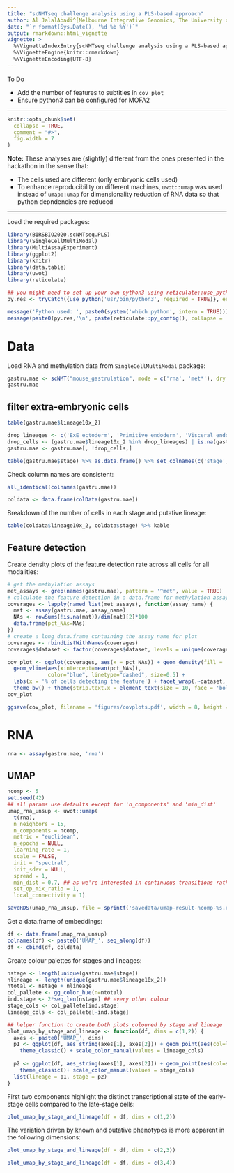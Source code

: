 ```yaml
---
title: "scNMTseq challenge analysis using a PLS-based approach"
author: Al JalalAbadi^[Melbourne Integrative Genomics, The University of Melbourne (al.jal.abadi@gmail.com)]
date: "`r format(Sys.Date(), '%d %b %Y')`"
output: rmarkdown::html_vignette
vignette: >
  %\VignetteIndexEntry{scNMTseq challenge analysis using a PLS-based approach}
  %\VignetteEngine{knitr::rmarkdown}
  %\VignetteEncoding{UTF-8}
---
```


To Do

* Add the number of features to subtitles in `cov_plot`
* Ensure python3 can be configured for MOFA2

--------

```r
knitr::opts_chunk$set(
  collapse = TRUE,
  comment = "#>",
  fig.width = 7
)
```

**Note:** These analyses are (slightly) different from the ones presented in the hackathon in the sense that:

  - The cells used are different (only embryonic cells used)
  - To enhance reproducibility on different machines, `uwot::umap` was used instead of `umap::umap` for dimensionality reduction of RNA data so that python depndencies are reduced
  
--------

Load the required packages:

```r
library(BIRSBIO2020.scNMTseq.PLS)
library(SingleCellMultiModal)
library(MultiAssayExperiment)
library(ggplot2)
library(knitr)
library(data.table)
library(uwot)
library(reticulate)
```

```r
## you might need to set up your own python3 using reticulate::use_python
py.res <- tryCatch({use_python('usr/bin/python3', required = TRUE)}, error = function(e) e)

message('Python used: ', paste0(system('which python', intern = TRUE)))
message(paste0(py.res,'\n', paste(reticulate::py_config(), collapse = '\n')))
```

# Data

Load RNA and methylation data from `SingleCellMultiModal` package:

```r
gastru.mae <- scNMT("mouse_gastrulation", mode = c('rna', 'met*'), dry.run = FALSE)
gastru.mae
```

## filter extra-embryonic cells

```r
table(gastru.mae$lineage10x_2)
```

```r
drop_lineages <- c('ExE_ectoderm', 'Primitive_endoderm', 'Visceral_endoderm')
drop_cells <- (gastru.mae$lineage10x_2 %in% drop_lineages) | is.na(gastru.mae$lineage10x_2)
gastru.mae <- gastru.mae[, !drop_cells,]
```

```r
table(gastru.mae$stage) %>% as.data.frame() %>% set_colnames(c('stage', '# of cells')) %>% kable()
```

Check column names are consistent:

```r
all_identical(colnames(gastru.mae))
```

```r
coldata <- data.frame(colData(gastru.mae))
```

Breakdown of the number of cells in each stage and putative lineage:
```r
table(coldata$lineage10x_2, coldata$stage) %>% kable
```

## Feature detection

Create density plots of the feature detection rate across all cells for all modalities:

```r
# get the methylation assays
met_assays <- grep(names(gastru.mae), pattern = '^met', value = TRUE)
# calculate the feature detection in a data.frame for methylation assays
coverages <- lapply(named_list(met_assays), function(assay_name) {
  mat <- assay(gastru.mae, assay_name)
  NAs <- rowSums(!is.na(mat))/dim(mat)[2]*100
  data.frame(pct_NAs=NAs)
})
# create a long data.frame containing the assay name for plot
coverages <- rbindListWithNames(coverages)
coverages$dataset <- factor(coverages$dataset, levels = unique(coverages$dataset), ordered = TRUE)
```

```r
cov_plot <- ggplot(coverages, aes(x = pct_NAs)) + geom_density(fill = 'lightblue', show.legend = FALSE) + 
  geom_vline(aes(xintercept=mean(pct_NAs)),
             color="blue", linetype="dashed", size=0.5) +
  labs(x = '% of cells detecting the feature') + facet_wrap(.~dataset, nrow = 2) + 
  theme_bw() + theme(strip.text.x = element_text(size = 10, face = 'bold'))
cov_plot
```

```r
ggsave(cov_plot, filename = 'figures/covplots.pdf', width = 8, height = 4)
```

# RNA

```r
rna <- assay(gastru.mae, 'rna')
```

## UMAP

```r
ncomp <- 5
set.seed(42)
## all params use defaults except for 'n_components' and 'min_dist'
umap_rna_unsup <- uwot::umap(
  t(rna), 
  n_neighbors = 15,
  n_components = ncomp,
  metric = "euclidean",
  n_epochs = NULL,
  learning_rate = 1,
  scale = FALSE,
  init = "spectral",
  init_sdev = NULL,
  spread = 1,
  min_dist = 0.7, ## as we're interested in continuous transitions rather than 'clusters'
  set_op_mix_ratio = 1,
  local_connectivity = 1)
```

```r
saveRDS(umap_rna_unsup, file = sprintf('savedata/umap-result-ncomp-%s.rds', ncomp))
```

Get a data.frame of embeddings:
```r
df <- data.frame(umap_rna_unsup)
colnames(df) <- paste0('UMAP_', seq_along(df))
df <- cbind(df, coldata)
```

Create colour palettes for stages and lineages:

```r
nstage <- length(unique(gastru.mae$stage))
nlineage <- length(unique(gastru.mae$lineage10x_2))
ntotal <- nstage + nlineage
col_pallete <- gg_color_hue(n=ntotal)
ind.stage <- 2*seq_len(nstage) ## every other colour
stage_cols <- col_pallete[ind.stage]
lineage_cols <- col_pallete[-ind.stage]
```


```r
## helper function to create both plots coloured by stage and lineage
plot_umap_by_stage_and_lineage <- function(df, dims = c(1,2)) {
  axes <- paste0('UMAP_', dims)
  p1 <- ggplot(df, aes_string(axes[1], axes[2])) + geom_point(aes(col=lineage10x_2)) + 
    theme_classic() + scale_color_manual(values = lineage_cols)
  
  p2 <- ggplot(df, aes_string(axes[1], axes[2])) + geom_point(aes(col=stage)) + 
    theme_classic()+ scale_color_manual(values = stage_cols)
  list(lineage = p1, stage = p2)
}
```

First two components highlight the distinct transcriptional state of the early-stage cells compared to the late-stage cells:

```r
plot_umap_by_stage_and_lineage(df = df, dims = c(1,2))
```

The variation driven by known and putative phenotypes is more apparent in the following dimensions:

```r
plot_umap_by_stage_and_lineage(df = df, dims = c(2,3))
```

```r
plot_umap_by_stage_and_lineage(df = df, dims = c(3,4))
```

